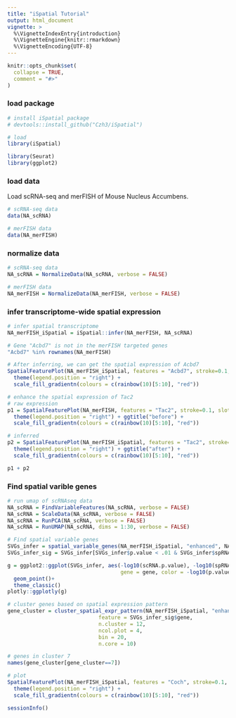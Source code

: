 ```yaml
---
title: "iSpatial Tutorial"
output: html_document
vignette: >
  %\VignetteIndexEntry{introduction}
  %\VignetteEngine{knitr::rmarkdown}
  %\VignetteEncoding{UTF-8}
---
```


```r
knitr::opts_chunk$set(
  collapse = TRUE,
  comment = "#>"
)
```

### load package
```r
# install iSpatial package
# devtools::install_github("Czh3/iSpatial")

# load
library(iSpatial)

library(Seurat)
library(ggplot2)
```

### load data
Load scRNA-seq and merFISH of Mouse Nucleus Accumbens.
```r
# scRNA-seq data
data(NA_scRNA)

# merFISH data
data(NA_merFISH)
```

### normalize data
```r
# scRNA-seq data
NA_scRNA = NormalizeData(NA_scRNA, verbose = FALSE)

# merFISH data
NA_merFISH = NormalizeData(NA_merFISH, verbose = FALSE)
```

### infer transcriptome-wide spatial expression
```r
# infer spatial transcriptome
NA_merFISH_iSpatial = iSpatial::infer(NA_merFISH, NA_scRNA)

# Gene "Acbd7" is not in the merFISH targeted genes
"Acbd7" %in% rownames(NA_merFISH)

# After inferring, we can get the spatial expression of Acbd7
SpatialFeaturePlot(NA_merFISH_iSpatial, features = "Acbd7", stroke=0.1, slot="data") +
  theme(legend.position = "right") +
  scale_fill_gradientn(colours = c(rainbow(10)[5:10], "red"))

# enhance the spatial expression of Tac2
# raw expression
p1 = SpatialFeaturePlot(NA_merFISH, features = "Tac2", stroke=0.1, slot="data") +
  theme(legend.position = "right") + ggtitle("before") +
  scale_fill_gradientn(colours = c(rainbow(10)[5:10], "red"))

# inferred
p2 = SpatialFeaturePlot(NA_merFISH_iSpatial, features = "Tac2", stroke=0.1, slot="data") +
  theme(legend.position = "right") + ggtitle("after") +
  scale_fill_gradientn(colours = c(rainbow(10)[5:10], "red"))

p1 + p2
```
### Find spatial varible genes
```r
# run umap of scRNAseq data
NA_scRNA = FindVariableFeatures(NA_scRNA, verbose = FALSE)
NA_scRNA = ScaleData(NA_scRNA, verbose = FALSE)
NA_scRNA = RunPCA(NA_scRNA, verbose = FALSE)
NA_scRNA = RunUMAP(NA_scRNA, dims = 1:30, verbose = FALSE)

# Find spatial variable genes
SVGs_infer = spatial_variable_genes(NA_merFISH_iSpatial, "enhanced", NA_scRNA, "RNA", n.core = 10)
SVGs_infer_sig = SVGs_infer[SVGs_infer$p.value < .01 & SVGs_infer$spRNA.p.value < .01, ]

g = ggplot2::ggplot(SVGs_infer, aes(-log10(scRNA.p.value), -log10(spRNA.p.value),
                                    gene = gene, color = -log10(p.value))) +
  geom_point()+
  theme_classic()
plotly::ggplotly(g)

# cluster genes based on spatial expression pattern
gene_cluster = cluster_spatial_expr_pattern(NA_merFISH_iSpatial, "enhanced", 
                             feature = SVGs_infer_sig$gene, 
                             n.cluster = 12,
                             ncol.plot = 4, 
                             bin = 20,
                             n.core = 10)

# genes in cluster 7
names(gene_cluster[gene_cluster==7])

# plot
SpatialFeaturePlot(NA_merFISH_iSpatial, features = "Coch", stroke=0.1, slot="data") +
  theme(legend.position = "right") + 
  scale_fill_gradientn(colours = c(rainbow(10)[5:10], "red"))

```

```r
sessionInfo()
```

